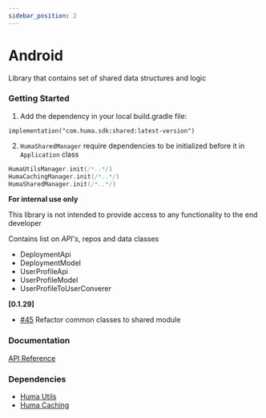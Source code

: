 ```yaml
---
sidebar_position: 2
---
```




# Android
Library that contains set of shared data structures and logic

### Getting Started
<Tabs>
<TabItem value="installing" label="Installing">

  1. Add the dependency in your local build.gradle file:

  ```
  implementation("com.huma.sdk:shared:latest-version")
  ```

  2. `HumaSharedManager` require dependencies to be initialized before it in `Application` class

  ```kotlin
  HumaUtilsManager.init(/*..*/)
  HumaCachingManager.init(/*..*/)
  HumaSharedManager.init(/*..*/)
  ```

</TabItem>
<TabItem value="readme" label="Readme" default>

  **For internal use only**

  This library is not intended to provide access to any functionality to the end developer

  Contains list on *API's*, repos and data classes

  * DeploymentApi 
  * DeploymentModel
  * UserProfileApi
  * UserProfileModel
  * UserProfileToUserConverer

</TabItem>
<TabItem value="changelog" label="Changelog">

 **[0.1.29]**
 
  - [#45](https://github.com/huma-engineering/huma-android-sdk/pull/45) Refactor common classes to shared module
  
</TabItem>
</Tabs>

 ### Documentation
[API Reference](https://github.com/huma-engineering/huma-web-sdk/releases)

 ### Dependencies
- [Huma Utils](/sdk/next/Utilites/Android)
- [Huma Caching](/sdk/next/Caching/Android)
